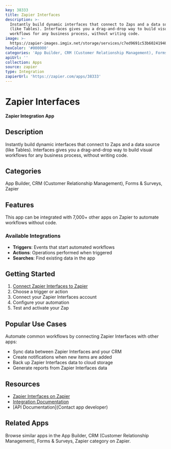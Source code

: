 ```yaml
---
key: 38333
title: Zapier Interfaces
description: >-
  Instantly build dynamic interfaces that connect to Zaps and a data source
  (like Tables). Interfaces gives you a drag-and-drop way to build visual
  workflows for any business process, without writing code.
image: >-
  https://zapier-images.imgix.net/storage/services/c7ed9691c53b602419408c5eba12dd58.png?auto=format%2Ccompress&ixlib=python-3.0.0&q=50
hexColor: '#000000'
categories: 'App Builder, CRM (Customer Relationship Management), Forms & Surveys, Zapier'
apiUrl: ''
collection: Apps
source: zapier
type: Integration
zapierUrl: 'https://zapier.com/apps/38333'
---
```

# Zapier Interfaces

**Zapier Integration App**

## Description

Instantly build dynamic interfaces that connect to Zaps and a data source (like Tables). Interfaces gives you a drag-and-drop way to build visual workflows for any business process, without writing code.

## Categories

App Builder, CRM (Customer Relationship Management), Forms & Surveys, Zapier

## Features

This app can be integrated with 7,000+ other apps on Zapier to automate workflows without code.

### Available Integrations

- **Triggers**: Events that start automated workflows
- **Actions**: Operations performed when triggered
- **Searches**: Find existing data in the app

## Getting Started

1. [Connect Zapier Interfaces to Zapier](https://zapier.com/apps/38333)
2. Choose a trigger or action
3. Connect your Zapier Interfaces account
4. Configure your automation
5. Test and activate your Zap

## Popular Use Cases

Automate common workflows by connecting Zapier Interfaces with other apps:

- Sync data between Zapier Interfaces and your CRM
- Create notifications when new items are added
- Back up Zapier Interfaces data to cloud storage
- Generate reports from Zapier Interfaces data

## Resources

- [Zapier Interfaces on Zapier](https://zapier.com/apps/38333)
- [Integration Documentation](https://zapier.com/apps/38333/integrations)
- [API Documentation](Contact app developer)

## Related Apps

Browse similar apps in the App Builder, CRM (Customer Relationship Management), Forms & Surveys, Zapier category on Zapier.
